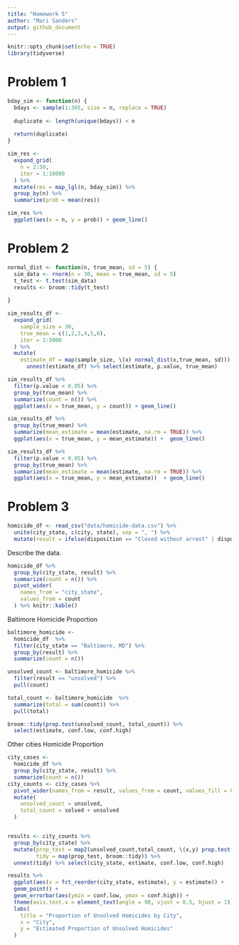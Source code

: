 ```yaml
---
title: "Homework 5"
author: "Mari Sanders"
output: github_document
---
```


```r
knitr::opts_chunk$set(echo = TRUE)
library(tidyverse)
```

# Problem 1 

```r
bday_sim <- function(n) {
  bdays <- sample(1:365, size = n, replace = TRUE) 
  
  duplicate <- length(unique(bdays)) < n
  
  return(duplicate)
}

sim_res <- 
  expand_grid(
    n = 2:50, 
    iter = 1:10000
  ) %>% 
  mutate(res = map_lgl(n, bday_sim)) %>% 
  group_by(n) %>% 
  summarize(prob = mean(res))

sim_res %>% 
  ggplot(aes(x = n, y = prob)) + geom_line()
```

# Problem 2 



```r
normal_dist <- function(n, true_mean, sd = 5) {
  sim_data <- rnorm(n = 30, mean = true_mean, sd = 5)
  t_test <- t.test(sim_data)
  results <- broom::tidy(t_test)
  
}

sim_results_df <- 
  expand_grid(
    sample_size = 30,
    true_mean = c(1,2,3,4,5,6),
    iter = 1:5000
  ) %>% 
  mutate(
    estimate_df = map(sample_size, \(x) normal_dist(x,true_mean, sd))) %>% 
      unnest(estimate_df) %>% select(estimate, p.value, true_mean) 

sim_results_df %>% 
  filter(p.value < 0.05) %>% 
  group_by(true_mean) %>% 
  summarize(count = n()) %>% 
  ggplot(aes(x = true_mean, y = count)) + geom_line()

sim_results_df %>% 
  group_by(true_mean) %>% 
  summarize(mean_estimate = mean(estimate, na.rm = TRUE)) %>% 
  ggplot(aes(x = true_mean, y = mean_estimate)) +  geom_line()

sim_results_df %>% 
  filter(p.value < 0.05) %>% 
  group_by(true_mean) %>% 
  summarize(mean_estimate = mean(estimate, na.rm = TRUE)) %>% 
  ggplot(aes(x = true_mean, y = mean_estimate))  + geom_line()
```

# Problem 3 

```r
homicide_df <- read_csv("data/homicide-data.csv") %>% 
  unite(city_state, c(city, state), sep = ", ") %>% 
  mutate(result = ifelse(disposition == "Closed without arrest" | disposition == "Open/No arrest", "unsolved", "solved"))
```
Describe the data.

```r
homicide_df %>% 
  group_by(city_state, result) %>% 
  summarize(count = n()) %>% 
  pivot_wider(
    names_from = "city_state",
    values_from = count
  ) %>% knitr::kable()
```

Baltimore Homicide Proportion

```r
baltimore_homicide <- 
  homicide_df  %>% 
  filter(city_state == "Baltimore, MD") %>% 
  group_by(result) %>% 
  summarize(count = n()) 

unsolved_count <- baltimore_homicide %>% 
  filter(result == "unsolved") %>% 
  pull(count)

total_count <- baltimore_homicide  %>% 
  summarize(total = sum(count)) %>% 
  pull(total)

broom::tidy(prop.test(unsolved_count, total_count)) %>% 
  select(estimate, conf.low, conf.high)
```

Other cities Homicide Proportion

```r
city_cases <- 
  homicide_df %>% 
  group_by(city_state, result) %>% 
  summarize(count = n())
city_counts <- city_cases %>%
  pivot_wider(names_from = result, values_from = count, values_fill = 0) %>%
  mutate(
    unsolved_count = unsolved,
    total_count = solved + unsolved
  )


results <- city_counts %>% 
  group_by(city_state) %>% 
  mutate(prop_test = map2(unsolved_count,total_count, \(x,y) prop.test(x = x, n = y )),
         tidy = map(prop_test, broom::tidy)) %>% 
  unnest(tidy) %>% select(city_state, estimate, conf.low, conf.high)

results %>% 
  ggplot(aes(x = fct_reorder(city_state, estimate), y = estimate)) + 
  geom_point() +
  geom_errorbar(aes(ymin = conf.low, ymax = conf.high)) +
  theme(axis.text.x = element_text(angle = 90, vjust = 0.5, hjust = 1)) + 
  labs(
    title = "Proportion of Unsolved Homicides by City",
    x = "City",
    y = "Estimated Proportion of Unsolved Homicides"
  )
```

